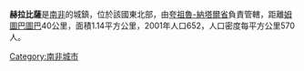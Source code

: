 '''赫拉比薩'''是[[南非|南非]]的城鎮，位於該國東北部，由[[夸祖魯-納塔爾省|夸祖魯-納塔爾省]]負責管轄，距離[[姆圖巴圖巴|姆圖巴圖巴]]40公里，面積1.14平方公里，2001年人口652，人口密度每平方公里570人。

{{SouthAfrica-geo-stub}}
[[Category:南非城市|Category:南非城市]]